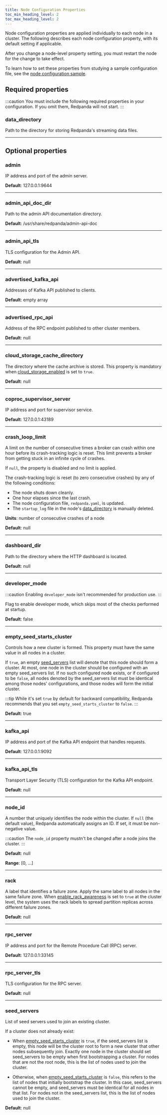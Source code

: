 ```yaml
---
title: Node Configuration Properties
toc_min_heading_level: 2
toc_max_heading_level: 2
---
```


<head>
    <meta name="title" content="Node configuration properties | Redpanda Docs"/>
    <meta name="description" content="Node configuration properties list."/>
</head>

Node configuration properties are applied individually to each node in a cluster. The following describes each node configuration property, with its default setting if applicable.

After you change a node-level property setting, you must restart the node for the change to take effect.

To learn how to set these properties from studying a sample configuration file, see the [node configuration sample](../node-configuration-sample).

## Required properties 

:::caution
You must include the following required properties in your configuration. If you omit them, Redpanda will not start.
:::

### data_directory

Path to the directory for storing Redpanda's streaming data files.

---

## Optional properties 

### admin

IP address and port of the admin server.

**Default**: 127.0.0.1:9644

---

### admin_api_doc_dir

Path to the admin API documentation directory.

**Default**: /usr/share/redpanda/admin-api-doc 

---

### admin_api_tls

TLS configuration for the Admin API.

**Default**: null

---

### advertised_kafka_api

Addresses of Kafka API published to clients.

**Default**: empty array

---

### advertised_rpc_api

Address of the RPC endpoint published to other cluster members.

**Default**: null

---

### cloud_storage_cache_directory

The directory where the cache archive is stored. This property is mandatory when [cloud_storage_enabled](../cluster-properties#cloud_storage_enabled) is set to `true`.

**Default**: null

---

### coproc_supervisor_server

IP address and port for supervisor service.

**Default**: 127.0.0.1:43189

---

### crash_loop_limit

A limit on the number of consecutive times a broker can crash within one hour before its crash-tracking logic is reset. This limit prevents a broker from getting stuck in an infinite cycle of crashes.

If `null`, the property is disabled and no limit is applied.

The crash-tracking logic is reset (to zero consecutive crashes) by any of the following conditions:
- The node shuts down cleanly.
- One hour elapses since the last crash.
- The node configuration file, `redpanda.yaml`, is updated.
- The `startup_log` file in the node's [data_directory](#data_directory) is manually deleted.

**Units**: number of consecutive crashes of a node

**Default**: null

---

### dashboard_dir

Path to the directory where the HTTP dashboard is located. 

**Default**: null

---

### developer_mode

:::caution
Enabling `developer_mode` isn't recommended for production use.
:::

Flag to enable developer mode, which skips most of the checks performed at startup. 

**Default**: false

---

### empty_seed_starts_cluster

Controls how a new cluster is formed. This property must have the same value in all nodes in a cluster.

If `true`, an empty [seed_servers](#seed_servers) list will denote that this node should form a cluster. At most, one node in the cluster should be configured with an empty seed_servers list. If no such configured node exists, or if configured to be `false`, all nodes denoted by the seed_servers list must be identical among those nodes' configurations, and those nodes will form the initial cluster.

:::tip
While it's set `true` by default for backward compatibility, Redpanda recommends that you set `empty_seed_starts_cluster` to `false`.
:::

**Default**: true

---

### kafka_api

IP address and port of the Kafka API endpoint that handles requests.

**Default**: 127.0.0.1:9092

---

### kafka_api_tls

Transport Layer Security (TLS) configuration for the Kafka API endpoint.

**Default**: null

---

### node_id

A number that uniquely identifies the node within the cluster. If `null` (the default value), Redpanda automatically assigns an ID. If set, it must be non-negative value.

:::caution
The `node_id` property mustn't be changed after a node joins the cluster. 
:::

**Default**: null

**Range**: [0, ...]

---

### rack

A label that identifies a failure zone. Apply the same label to all nodes in the same failure zone. When [enable_rack_awareness](../cluster-properties#enable_rack_awareness) is set to `true` at the cluster level, the system uses the rack labels to spread partition replicas across different failure zones.

**Default**: null

---

### rpc_server

IP address and port for the Remote Procedure Call (RPC) server.

**Default**: 127.0.0.1:33145

---

### rpc_server_tls

TLS configuration for the RPC server.

**Default**: null

---

### seed_servers

List of seed servers used to join an existing cluster. 

If a cluster does not already exist:

- When [empty_seed_starts_cluster](#empty_seed_starts_cluster) is `true`, if the seed_servers list is empty, this node will be the cluster root to form a new cluster that other nodes subsequently join. Exactly one node in the cluster should set seed_servers to be empty when first bootstrapping a cluster. For nodes that are not the root node, this is the list of nodes used to join the cluster.

- Otherwise, when [empty_seed_starts_cluster](#empty_seed_starts_cluster) is `false`, this refers to the list of nodes that initially bootstrap the cluster. In this case, seed_servers cannot be empty, and seed_servers must be identical for all nodes in that list. For nodes not in the seed_servers list, this is the list of nodes used to join the cluster.

**Default**: null
